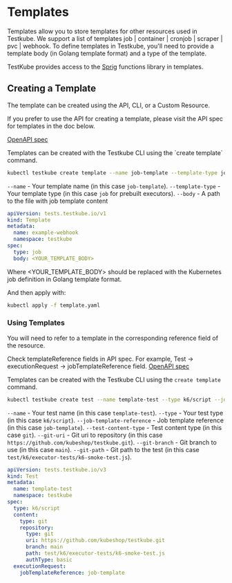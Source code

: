 
# Templates

Templates allow you to store templates for other resources used in Testkube. We support a list of templates job | container | cronjob | scraper | pvc | webhook. To define templates in Testkube, you'll need to provide a template body (in Golang template format) and a type of the template.

TestKube provides access to the [Sprig](http://masterminds.github.io/sprig/) functions library in templates.

## Creating a Template
The template can be created using the API, CLI, or a Custom Resource.

<Tabs>
<TabItem value="api" label="API">
If you prefer to use the API for creating a template, please visit the API spec for templates in the doc below.

[OpenAPI spec](../openapi.md)

</TabItem>

<TabItem value="cli" label="CLI">
Templates can be created with the Testkube CLI using the `create template` command.

```sh
kubectl testkube create template --name job-template --template-type job --body job-template.yaml
```

`--name` - Your template name (in this case `job-template`).
`--template-type` - Your template type (in this case `job` for prebuilt executors).
`--body` - A path to the file with job template content

</TabItem>

<TabItem value="crd" label="Custom Resource">

```yaml title="template.yaml"
apiVersion: tests.testkube.io/v1
kind: Template
metadata:
  name: example-webhook
  namespace: testkube
spec:
  type: job
  body: <YOUR_TEMPLATE_BODY>
```

Where <YOUR_TEMPLATE_BODY> should be replaced with the Kubernetes job definition in Golang template format.

And then apply with:

```sh
kubectl apply -f template.yaml
```

</TabItem>

</Tabs>

### Using Templates
You will need to refer to a template in the corresponding reference field of the resource.

<Tabs>
<TabItem value="api" label="API">

Check templateReference fields in API spec. For example, Test -> executionRequest -> jobTemplateReference field.
[OpenAPI spec](../openapi.md)

</TabItem>

<TabItem value="cli" label="CLI">

Templates can be created with the Testkube CLI using the `create template` command.

```sh
kubectl testkube create test --name template-test --type k6/script --job-template-reference=job-template --test-content-type git --git-uri  "https://github.com/kubeshop/testkube.git" --git-branch main --git-path test/k6/executor-tests/k6-smoke-test.js
```

`--name` - Your test name (in this case `template-test`).
`--type` - Your test type (in this case `k6/script`).
`--job-template-reference` - Job template reference (in this case `job-template`).
`--test-content-type` - Test content type (in this case `git`).
`--git-uri` - Git uri to repository (in this case `https://github.com/kubeshop/testkube.git`).
`--git-branch` - Git branch to use (in this case `main`).
`--git-path` - Git path to the test (in this case `test/k6/executor-tests/k6-smoke-test.js`).

</TabItem>

<TabItem value="crd" label="Custom Resource">

```yaml title="test.yaml"
apiVersion: tests.testkube.io/v3
kind: Test
metadata:
  name: template-test
  namespace: testkube
spec:
  type: k6/script
  content:
    type: git
    repository:
      type: git
      uri: https://github.com/kubeshop/testkube.git
      branch: main
      path: test/k6/executor-tests/k6-smoke-test.js
      authType: basic
  executionRequest:
    jobTemplateReference: job-template
```

</TabItem>
</Tabs>

